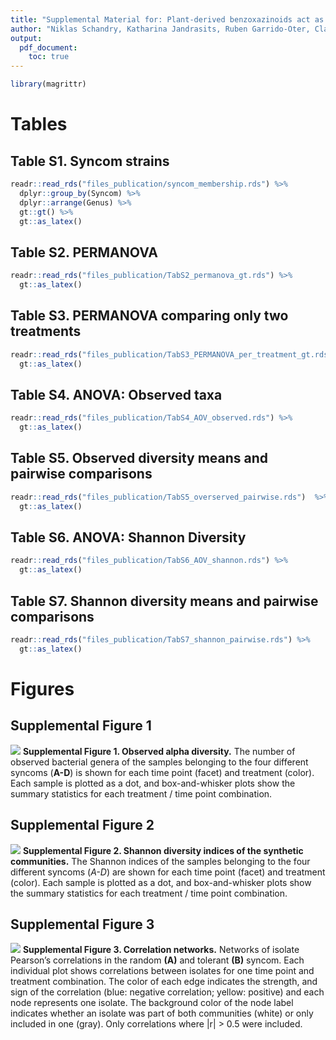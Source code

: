 ```yaml
---
title: "Supplemental Material for: Plant-derived benzoxazinoids act as antibiotics and shape bacterial communities"
author: "Niklas Schandry, Katharina Jandrasits, Ruben Garrido-Oter, Claude Becker"
output:
  pdf_document:
    toc: true
---
```


\newpage

```r
library(magrittr)
```

# Tables

## Table S1. Syncom strains

```r
readr::read_rds("files_publication/syncom_membership.rds") %>% 
  dplyr::group_by(Syncom) %>% 
  dplyr::arrange(Genus) %>% 
  gt::gt() %>% 
  gt::as_latex()
```

\newpage

## Table S2. PERMANOVA

```r
readr::read_rds("files_publication/TabS2_permanova_gt.rds") %>% 
  gt::as_latex()
```

\newpage

## Table S3. PERMANOVA comparing only two treatments

```r
readr::read_rds("files_publication/TabS3_PERMANOVA_per_treatment_gt.rds") %>% 
  gt::as_latex()
```

\newpage

## Table S4. ANOVA: Observed taxa

```r
readr::read_rds("files_publication/TabS4_AOV_observed.rds") %>% 
  gt::as_latex()
```

\newpage

## Table S5. Observed diversity means and pairwise comparisons

```r
readr::read_rds("files_publication/TabS5_overserved_pairwise.rds")  %>% 
  gt::as_latex()
```

\newpage

## Table S6. ANOVA: Shannon Diversity

```r
readr::read_rds("files_publication/TabS6_AOV_shannon.rds") %>% 
  gt::as_latex()
```

\newpage

## Table S7. Shannon diversity means and pairwise comparisons

```r
readr::read_rds("files_publication/TabS7_shannon_pairwise.rds") %>% 
  gt::as_latex()
```

# Figures

## Supplemental Figure 1

![](Supplemental_Figures/Figure_S1.png)
**Supplemental Figure 1. Observed alpha diversity.** The number of observed bacterial genera of the samples belonging to the four different syncoms (**A-D**) is shown for each time point (facet) and treatment (color). Each sample is plotted as a dot, and box-and-whisker plots show the summary statistics for each treatment / time point combination.

\newpage

## Supplemental Figure 2

![](Supplemental_Figures/Figure_S2.png)
**Supplemental Figure 2. Shannon diversity indices of the synthetic communities.** The Shannon indices of the samples belonging to the four different syncoms (*A-D*) are shown for each time point (facet) and treatment (color). Each sample is plotted as a dot, and box-and-whisker plots show the summary statistics for each treatment / time point combination.

\newpage

## Supplemental Figure 3

![](Supplemental_Figures/Figure_S3.png)
**Supplemental Figure 3. Correlation networks.** Networks of isolate Pearson’s correlations in the random **(A)** and tolerant **(B)** syncom. Each individual plot shows correlations between isolates for one time point and treatment combination. The color of each edge indicates the strength, and sign of the correlation (blue: negative correlation; yellow: positive) and each node represents one isolate. The background color of the node label indicates whether an isolate was part of both communities (white) or only included in one (gray). Only correlations where |r| > 0.5 were included.